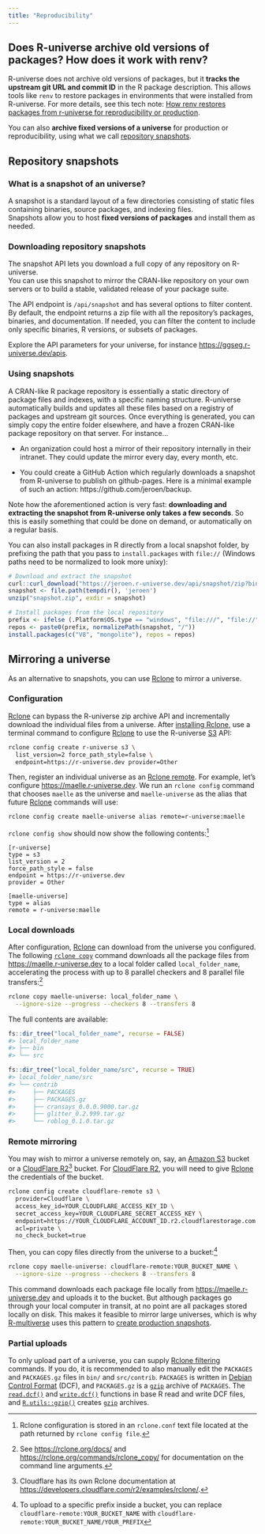 ```yaml
---
title: "Reproducibility"
---
```


## Does R-universe archive old versions of packages? How does it work with renv?

R-universe does not archive old versions of packages, but it **tracks the upstream git URL and commit ID** in the R package description. This allows tools like `renv` to restore packages in environments that were installed from R-universe. For more details, see this tech note: [How renv restores packages from r-universe for reproducibility or production](https://ropensci.org/blog/2022/01/06/runiverse-renv/).  

You can also **archive fixed versions of a universe** for production or reproducibility, using what we call [repository snapshots](#snapshots).  

## Repository snapshots {#snapshots}

### What is a snapshot of an universe?

A snapshot is a standard layout of a few directories consisting of static files containing binaries, source packages, and indexing files.  
Snapshots allow you to host **fixed versions of packages** and install them as needed.

### Downloading repository snapshots

The snapshot API lets you download a full copy of any repository on R-universe.  
You can use this snapshot to mirror the CRAN-like repository on your own servers or to build a stable, validated release of your package suite.  

The API endpoint is `/api/snapshot` and has several options to filter content.
By default, the endpoint returns a zip file with all the repository’s packages, binaries, and documentation.
If needed, you can filter the content to include only specific binaries, R versions, or subsets of packages.  

Explore the API parameters for your universe, for instance <https://ggseg.r-universe.dev/apis>.  

### Using snapshots

A CRAN-like R package repository is essentially a static directory of package files and indexes, with a specific naming structure. 
R-universe automatically builds and updates all these files based on a registry of packages and upstream git sources. 
Once everything is generated, you can simply copy the entire folder elsewhere, and have a frozen CRAN-like package repository on that server.
For instance...

- An organization could host a mirror of their repository internally in their intranet. They could update the mirror every day, every month, etc.

- You could create a GitHub Action which regularly downloads a snapshot from R-universe to publish on github-pages. 
Here is a minimal example of such an action: https://github.com/jeroen/backup. 

Note how the aforementioned action is very fast: **downloading and extracting the snapshot from R-universe only takes a few seconds**. 
So this is easily something that could be done on demand, or automatically on a regular basis.

You can also install packages in R directly from a local snapshot folder, by prefixing the path that you pass to `install.packages` with `file://` (Windows paths need to be normalized to look more unixy):

```r
# Download and extract the snapshot
curl::curl_download("https://jeroen.r-universe.dev/api/snapshot/zip?binaries=4.3", "snapshot.zip")
snapshot <- file.path(tempdir(), 'jeroen')
unzip("snapshot.zip", exdir = snapshot)

# Install packages from the local repository
prefix <- ifelse (.Platform$OS.type == "windows", "file:///", "file://")
repos <- paste0(prefix, normalizePath(snapshot, "/"))
install.packages(c("V8", "mongolite"), repos = repos)
```

## Mirroring a universe {#mirror}

As an alternative to snapshots, you can use [Rclone](https://rclone.org/) to mirror a universe.

### Configuration

[Rclone](https://rclone.org/) can bypass the R-universe zip archive API and incrementally download the individual files from a universe.
After [installing Rclone](https://rclone.org/install/), use a terminal command to configure [Rclone](https://rclone.org/) to use the R-universe [S3](https://rclone.org/s3/) API:

```bash
rclone config create r-universe s3 \
  list_version=2 force_path_style=false \
  endpoint=https://r-universe.dev provider=Other
```

Then, register an individual universe as an [Rclone remote](https://rclone.org/remote_setup/).
For example, let's configure <https://maelle.r-universe.dev>.
We run an `rclone config` command that chooses `maelle` as the universe and `maelle-universe` as the alias that future [Rclone](https://rclone.org/) commands will use:

```bash
rclone config create maelle-universe alias remote=r-universe:maelle
```

`rclone config show` should now show the following contents:^[Rclone configuration is stored in an `rclone.conf` text file located at the path returned by `rclone config file`.]

```
[r-universe]
type = s3
list_version = 2
force_path_style = false
endpoint = https://r-universe.dev
provider = Other

[maelle-universe]
type = alias
remote = r-universe:maelle
```

### Local downloads

After configuration, [Rclone](https://rclone.org/) can download from the universe you configured.
The following [`rclone copy`](https://rclone.org/commands/rclone_copy/) command downloads all the package files from <https://maelle.r-universe.dev> to a local folder called `local_folder_name`, accelerating the process with up to 8 parallel checkers and 8 parallel file transfers:^[See <https://rclone.org/docs/> and <https://rclone.org/commands/rclone_copy/> for documentation on the command line arguments.]

```bash
rclone copy maelle-universe: local_folder_name \
  --ignore-size --progress --checkers 8 --transfers 8
```

The full contents are available:

```r
fs::dir_tree("local_folder_name", recurse = FALSE)
#> local_folder_name
#> ├── bin
#> └── src
```

```r
fs::dir_tree("local_folder_name/src", recurse = TRUE)
#> local_folder_name/src
#> └── contrib
#>     ├── PACKAGES
#>     ├── PACKAGES.gz
#>     ├── cransays_0.0.0.9000.tar.gz
#>     ├── glitter_0.2.999.tar.gz
#>     └── roblog_0.1.0.tar.gz
```

### Remote mirroring

You may wish to mirror a universe remotely on, say, an [Amazon S3](https://aws.amazon.com/s3) bucket or a [CloudFlare R2](https://www.cloudflare.com/developer-platform/products/r2/)^[Cloudflare has its own Rclone documentation at <https://developers.cloudflare.com/r2/examples/rclone/>.] bucket.
For [CloudFlare R2](https://www.cloudflare.com/developer-platform/products/r2/), you will need to give [Rclone](https://rclone.org/) the credentials of the bucket.

```bash
rclone config create cloudflare-remote s3 \
  provider=Cloudflare \
  access_key_id=YOUR_CLOUDFLARE_ACCESS_KEY_ID \
  secret_access_key=YOUR_CLOUDFLARE_SECRET_ACCESS_KEY \
  endpoint=https://YOUR_CLOUDFLARE_ACCOUNT_ID.r2.cloudflarestorage.com \
  acl=private \
  no_check_bucket=true
```

Then, you can copy files directly from the universe to a bucket:^[To upload to a specific prefix inside a bucket, you can replace `cloudflare-remote:YOUR_BUCKET_NAME` with `cloudflare-remote:YOUR_BUCKET_NAME/YOUR_PREFIX`]

```bash
rclone copy maelle-universe: cloudflare-remote:YOUR_BUCKET_NAME \
  --ignore-size --progress --checkers 8 --transfers 8
```

This command downloads each package file locally from <https://maelle.r-universe.dev> and uploads it to the bucket.
But although packages go through your local computer in transit, at no point are all packages stored locally on disk.
This makes it feasible to mirror large universes, which is why [R-multiverse](https://r-multiverse.org) uses this pattern to [create production snapshots](https://github.com/r-multiverse/staging/blob/main/.github/workflows/snapshot.yaml).

### Partial uploads

To only upload part of a universe, you can supply [Rclone filtering](https://rclone.org/filtering/) commands.
If you do, it is recommended to also manually edit the `PACKAGES` and `PACKAGES.gz` files in `bin/` and `src/contrib`.
`PACKAGES` is written in [Debian Control Format](https://www.debian.org/doc/debian-policy/ch-controlfields.html) (DCF), and `PACKAGES.gz` is a [`gzip`](https://www.gzip.org/) archive of `PACKAGES`.
The [`read.dcf()`](https://stat.ethz.ch/R-manual/R-devel/library/base/html/dcf.html) and [`write.dcf()`](https://stat.ethz.ch/R-manual/R-devel/library/base/html/dcf.html) functions in base R read and write DCF files, and [`R.utils::gzip()`](https://henrikbengtsson.github.io/R.utils/reference/compressFile.html) creates [`gzip`](https://www.gzip.org/) archives.
